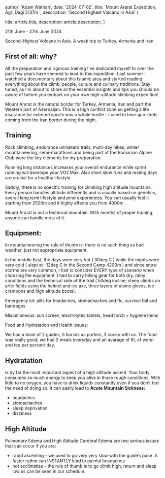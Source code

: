 
  author: 'Adam Wathan',
  date: '2024-07-02',
  title: 'Mount Ararat Expedition, Agri Dagi 5137m ',
  description: 'Second Highest Volcano in Asia'
}

  title: article.title,
  description: article.description,
}


21th June - 27th June 2024

Second-Highest Volcano in Asia. A week trip to Turkey, Armenia and Iran

## First of all: why?

All the preparation and rigorous training I've dedicated myself to over the past few years have seemed to lead to this expedition. Last summer I watched a documentary about this Islamic area and started reading everything about the climb, people, culture and culinary traditions. Stay tuned, as I'm about to share all the essential insights and tips you should be aware of before you embark on your own high-altitude climbing expedition!

Mount Ararat is the natural border for Turkey, Armenia, Iran and part the Western part of Azerbaijan. This is a high conflict zone so getting a life insurance for extreme sports was a whole hustle - I used to hear gun shots coming from the Iran border during the night.

## Training

Rock climbing, endurance unmakerd trails, multi-day hikes, winter mountaineering, semi-marathons and being part of the Romanian Alpine Club were the key elements for my preparation.

Running long distances increases your overall endurance while sprint running will develope your VO2 Max. Also short slow runs and resting days are crucial for a healthy lifestyle.

Saddly, there is no specific training for climbing high altitude mountains. Every person handles altitude differently and is usually based on genetics, overall long term lifestyle and prior experiences. You can usually feel it starting from 2500m and it highly affects you from 4000m.

Mount Ararat is not a technical mountain. With months of proper training, anyone can handle most of it.

## Equipment:

In mountaineering the rule of thumb is: there is no such thing as bad weather, just not appropriate equipment.

In the middle East, the days were very hot ( 30deg C ) while the nights were very cold ( slept at -12deg C in the Second Camp 4200m ) and since snow storms are very common,  I had to consider EVERY type of scenario when choosing the equipment. I had to carry hiking gear for both dry, rainy conditions and the technical side of the trail ( 50deg incline; steep climbs on artic fields using the helmet and ice axe, three layers of alpine gloves, ice crampons and high altitude boots).

Emergency kit: pills for headaches, stomachaches and flu, survival foil and bandages

Miscellaneous: sun screen, electrolytes tablets, head torch + hygiene items

Food and Hydratation and Health Issues:

We had a team of 2 guides, 5 horses as porters, 3 cooks with us. The food was really good, we had 3 meals everyday and an avarage of 6L of water and tea per person/ day.

## Hydratation
is by far the most important aspect of a high altitude ascent. Your body consumes so much energy to keep you alive in those rough conditions. With little to no oxygen, you have to drink liquids constantly even if you don’t feel the need of doing so. It can easily lead to **Acute Mountain Sickness:**

- headaches
- stomachaches
- sleep deprivation
- dizziness

## High Altitude
Pulmonary Edema and High Altitude Cerebral Edema are two serious issues that can occur if you are:

- rapid ascenting - we used to go very very slow with the guide’s pace. A faster rythm can INSTANTLY lead to painful headaches
- not acclimatize - the rule of thumb is to go climb high, return and sleep low as can be seen in our schedule.
